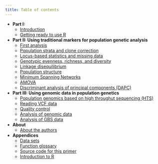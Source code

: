 ```yaml
---
title: Table of contents
---
```


- **Part I:** 
    - [Introduction](Introduction.html)
    - [Getting ready to use R](Getting_ready_to_use_R.html) 
    
- **Part II: Using traditional markers for population genetic analysis**
    - [First analysis](First_Steps.html)
    - [Population strata and clone correction](Population_Strata.html)
    - [Locus-based statistics and missing data](Locus_Stats.html)
    - [Genotypic evenness, richness, and diversity](Genotypic_EvenRichDiv.html)
    - [Linkage disequilibrium](Linkage_disequilibrium.html)
    - [Population structure](Pop_Structure.html)
    - [Minimum Spanning Networks](Minimum_Spanning_Networks.html)
    - [AMOVA](AMOVA.html)
    - [Discriminant analysis of principal components (DAPC)](DAPC.html) 
    
- **Part III: Using genomic data in population genetics**
    - [Population genomics based on high throughut sequencing (HTS)](intro_vcf.html)
    - [Reading VCF data](reading_vcf.html)
    - [Quality control](qc.html)
    - [Analysis of genomic data](analysis_of_genome.html)
    - [Analysis of GBS data](gbs_analysis.html)
    
- **About**
    - [About the authors](Authors.html)

- **Appendices**
    - [Data sets](Data_sets.html)
    - [Function glossary](funpendix.html)
    - [Source code for this primer](https://github.com/grunwaldlab/Population_Genetics_in_R/)
    - [Introduction to R](intro_to_R.html)

